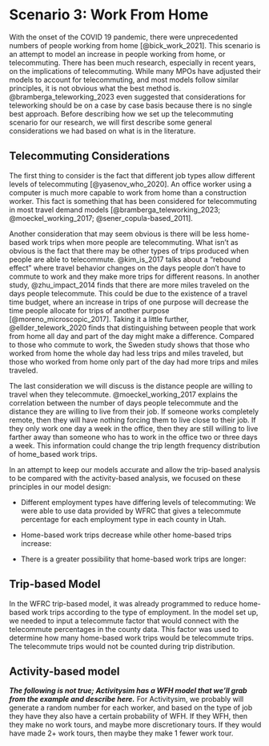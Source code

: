 # Scenario 3: Work From Home

With the onset of the COVID 19 pandemic, there were unprecedented numbers of people working from home [@bick_work_2021].
This scenario is an attempt to model an increase in people working from home, or telecommuting.
There has been much research, especially in recent years, on the implications of telecommuting.
While many MPOs have adjusted their models to account for telecommuting, and most models follow similar principles, it is not obvious what the best method is.
@bramberga_teleworking_2023 even suggested that considerations for teleworking should be on a case by case basis because there is no single best approach.
Before describing how we set up the telecommuting scenario for our research, we will first describe some general considerations we had based on what is in the literature.

## Telecommuting Considerations

The first thing to consider is the fact that different job types allow different levels of telecommuting [@yasenov_who_2020].
An office worker using a computer is much more capable to work from home than a construction worker.
This fact is something that has been considered for telecommuting in most travel demand models [@bramberga_teleworking_2023; @moeckel_working_2017; @sener_copula-based_2011].

Another consideration that may seem obvious is there will be less home-based work trips when more people are telecommuting.
What isn't as obvious is the fact that there may be other types of trips produced when people are able to telecommute.
@kim_is_2017 talks about a "rebound effect" where travel behavior changes on the days people don't have to commute to work and they make more trips for different reasons.
In another study, @zhu_impact_2014 finds that there are more miles traveled on the days people telecommute.
This could be due to the existence of a travel time budget, where an increase in trips of one purpose will decrease the time people allocate for trips of another purpose [@moreno_microscopic_2017].
Taking it a little further, @ellder_telework_2020 finds that distinguishing between people that work from home all day and part of the day might make a difference.
Compared to those who commute to work, the Sweden study shows that those who worked from home the whole day had less trips and miles traveled, but those who worked from home only part of the day had more trips and miles traveled.

The last consideration we will discuss is the distance people are willing to travel when they telecommute.
@moeckel_working_2017 explains the correlation between the number of days people telecommute and the distance they are willing to live from their job.
If someone works completely remote, then they will have nothing forcing them to live close to their job.
If they only work one day a week in the office, then they are still willing to live farther away than someone who has to work in the office two or three days a week.
This information could change the trip length frequency distribution of home_based work trips.

In an attempt to keep our models accurate and allow the trip-based analysis to be compared with the activity-based analysis, we focused on these principles in our model design:

-   Different employment types have differing levels of telecommuting: We were able to use data provided by WFRC that gives a telecommute percentage for each employment type in each county in Utah. 

-   Home-based work trips decrease while other home-based trips increase:

-   There is a greater possibility that home-based work trips are longer:

## Trip-based Model

In the WFRC trip-based model, it was already programmed to reduce home-based work trips according to the type of employment. In the model set up, we needed to input a telecommute factor that would connect with the telecommute percentages in the county data. This factor was used to determine how many home-based work trips would be telecommute trips. The telecommute trips would not be counted during trip distribution. 

## Activity-based model

***The following is not true; Activitysim has a WFH model that we'll grab from the example and describe here.***
For Activitysim, we probably will generate a random number for each worker, and based on the type of job they have they also have a certain probability of WFH.
If they WFH, then they make no work tours, and maybe more discretionary tours.
If they would have made 2+ work tours, then maybe they make 1 fewer work tour.
